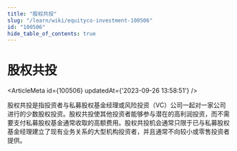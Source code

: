 ```yaml
---
title: "股权共投"
slug: "/learn/wiki/equityco-investment-100506"
id: "100506"
hide_table_of_contents: true
---
```



# 股权共投

<ArticleMeta id={100506} updatedAt={'2023-09-26 13:58:51'} />
<div className='border-solid border-b border-t-0 my-4 border-[var(--ifm-color-gray-300)]' />

股权共投是指投资者与私募股权基金经理或风险投资（VC）公司一起对一家公司进行的少数股权投资。股权共投使其他投资者能够参与潜在的高利润投资，而不需要支付私募股权基金通常收取的高额费用。股权共投机会通常只限于已与私募股权基金经理建立了现有业务关系的大型机构投资者，并且通常不向较小或零售投资者提供。
